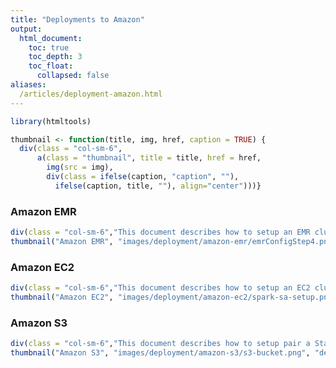 ```yaml
---
title: "Deployments to Amazon"
output:
  html_document:
    toc: true
    toc_depth: 3
    toc_float:
      collapsed: false
aliases:
  /articles/deployment-amazon.html
---
```


<style>
  .thumbnail {
    border: none;
  }
</style>

```r
library(htmltools)

thumbnail <- function(title, img, href, caption = TRUE) {
  div(class = "col-sm-6",
      a(class = "thumbnail", title = title, href = href,
        img(src = img),
        div(class = ifelse(caption, "caption", ""),
          ifelse(caption, title, ""), align="center")))}
```

### Amazon EMR

```r
div(class = "col-sm-6","This document describes how to setup an EMR cluster, create Hive tables, connect to Spark, analyze data, cache data, train a model, visualize predictions and build a dashboard.")
thumbnail("Amazon EMR", "images/deployment/amazon-emr/emrConfigStep4.png", "deployment-amazon-emr.html")
```


### Amazon EC2

```r
div(class = "col-sm-6","This document describes how to setup an EC2 cluster using Spark Standalone, configure EC2 instances, configure Spark and RStudio Server.")
thumbnail("Amazon EC2", "images/deployment/amazon-ec2/spark-sa-setup.png", "deployment-amazon-ec2.html")
```

### Amazon S3

```r
div(class = "col-sm-6","This document describes how to setup pair a Standalone Spark cluster with S3. Unlike in a Hadoop cluster, the data and the computation remain separated thus allowing us repurpose or even tear down the cluster when done. This document covers the packages and settings needed to connect R to Spark in Standalone mode and S3; and a recommended approach to work with data from S3.")
thumbnail("Amazon S3", "images/deployment/amazon-s3/s3-bucket.png", "deployment-amazon-s3.html")
```


